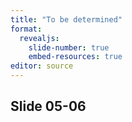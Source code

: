 ```yaml
---
title: "To be determined"
format: 
  revealjs:
    slide-number: true
    embed-resources: true
editor: source
---
```


## Slide 05-06

::: notes

:::

